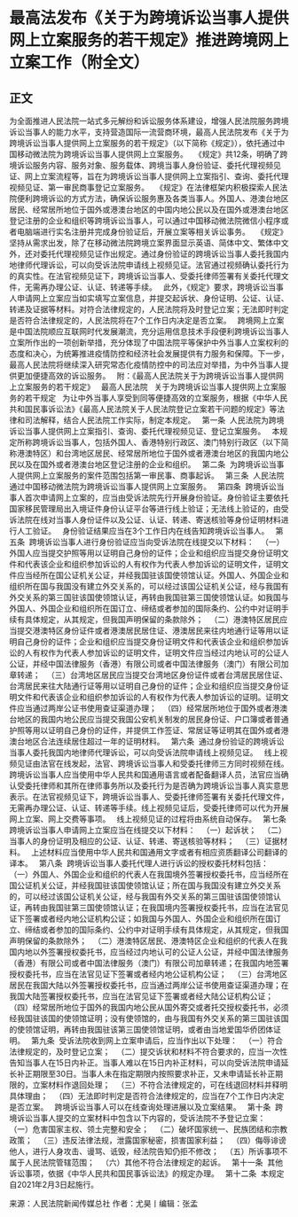 # 最高法发布《关于为跨境诉讼当事人提供网上立案服务的若干规定》推进跨境网上立案工作（附全文）
## 正文
为全面推进人民法院一站式多元解纷和诉讼服务体系建设，增强人民法院服务跨境诉讼当事人的能力水平，支持营造国际一流营商环境，最高人民法院发布《关于为跨境诉讼当事人提供网上立案服务的若干规定》（以下简称《规定》），依托通过中国移动微法院为跨境诉讼当事人提供网上立案服务。
 
《规定》共12条，明确了跨境诉讼服务内容、服务对象、服务载体、跨境当事人身份验证、委托代理视频见证、网上立案流程等，旨在为跨境诉讼当事人提供网上立案指引、查询、委托代理视频见证、第一审民商事登记立案服务。
 
《规定》在法律框架内积极探索人民法院便利跨境诉讼的方式方法，确保诉讼服务惠及各类当事人。外国人、港澳台地区居民、经常居所地位于国外或港澳台地区的中国内地公民以及在国外或港澳台地区登记注册的企业和组织等跨境诉讼当事人，可以通过中国移动微法院微信小程序或者电脑端进行实名注册并完成身份验证后，开展立案等相关诉讼事务。
 
《规定》坚持从需求出发，除了在移动微法院跨境立案界面显示英语、简体中文、繁体中文外，还对委托代理视频见证作出规定。通过身份验证的跨境诉讼当事人委托我国内地律师代理诉讼，可以向受诉法院申请线上视频见证。法官通过视频确认委托行为的真实性。在法官视频见证下，跨境诉讼当事人、受委托律师签署有关委托代理文件，无需再办理公证、认证、转递等手续。
 
此外，《规定》要求，跨境诉讼当事人申请网上立案应当如实填写立案信息，并提交起诉状、身份证明、公证、认证、转递及证据等材料。对符合法律规定的，人民法院将及时登记立案；无法即时判定是否符合法律规定的，人民法院将在7个工作日内决定是否立案。
 
跨境网上立案是中国法院顺应互联网时代发展潮流，充分运用信息技术手段便利跨境诉讼当事人立案所作出的一项创新举措，充分体现了中国法院平等保护中外当事人立案权利的态度和决心，为统筹推进疫情防控和经济社会发展提供有力服务和保障。下一步，最高人民法院将继续深入研究常态化疫情防控中的司法应对举措，为中外当事人提供更加便捷高效的诉讼服务。
 
附：《最高人民法院关于为跨境诉讼当事人提供网上立案服务的若干规定》
 
最高人民法院
 
关于为跨境诉讼当事人提供网上立案服务的若干规定
 
为让中外当事人享受到同等便捷高效的立案服务，根据《中华人民共和国民事诉讼法》《最高人民法院关于人民法院登记立案若干问题的规定》等法律和司法解释，结合人民法院工作实际，制定本规定。
 
第一条  人民法院为跨境诉讼当事人提供网上立案指引、查询、委托代理视频见证、登记立案服务。
 
本规定所称跨境诉讼当事人，包括外国人、香港特别行政区、澳门特别行政区（以下简称港澳特区）和台湾地区居民、经常居所地位于国外或者港澳台地区的我国内地公民以及在国外或者港澳台地区登记注册的企业和组织。
 
第二条  为跨境诉讼当事人提供网上立案服务的案件范围包括第一审民事、商事起诉。
 
第三条  人民法院通过中国移动微法院为跨境诉讼当事人提供网上立案服务。
 
第四条  跨境诉讼当事人首次申请网上立案的，应当由受诉法院先行开展身份验证。身份验证主要依托国家移民管理局出入境证件身份认证平台等进行线上验证；无法线上验证的，由受诉法院在线对当事人身份证件以及公证、认证、转递、寄送核验等身份证明材料进行人工验证。
 
身份验证结果应当在3个工作日内在线告知跨境诉讼当事人。
 
第五条  跨境诉讼当事人进行身份验证应当向受诉法院在线提交以下材料：
 
（一）外国人应当提交护照等用以证明自己身份的证件；企业和组织应当提交身份证明文件和代表该企业和组织参加诉讼的人有权作为代表人参加诉讼的证明文件，证明文件应当经所在国公证机关公证，并经我国驻该国使领馆认证。外国人、外国企业和组织所在国与我国没有建立外交关系的，可以经过该国公证机关公证，经与我国有外交关系的第三国驻该国使领馆认证，再转由我国驻第三国使领馆认证。如我国与外国人、外国企业和组织所在国订立、缔结或者参加的国际条约、公约中对证明手续有具体规定，从其规定，但我国声明保留的条款除外；
 
（二）港澳特区居民应当提交港澳特区身份证件或者港澳居民居住证、港澳居民来往内地通行证等用以证明自己身份的证件；企业和组织应当提交身份证明文件和代表该企业和组织参加诉讼的人有权作为代表人参加诉讼的证明文件，证明文件应当经过内地认可的公证人公证，并经中国法律服务（香港）有限公司或者中国法律服务（澳门）有限公司加章转递；
 
（三）台湾地区居民应当提交台湾地区身份证件或者台湾居民居住证、台湾居民来往大陆通行证等用以证明自己身份的证件；企业和组织应当提交身份证明文件和代表该企业和组织参加诉讼的人有权作为代表人参加诉讼的证明。证明文件应当通过两岸公证书使用查证渠道办理；
 
（四）经常居所地位于国外或者港澳台地区的我国内地公民应当提交我国公安机关制发的居民身份证、户口簿或者普通护照等用以证明自己身份的证件，并提供工作签证、常居证等证明其在国外或者港澳台地区合法连续居住超过一年的证明材料。
 
第六条  通过身份验证的跨境诉讼当事人委托我国内地律师代理诉讼，可以向受诉法院申请线上视频见证。
 
线上视频见证由法官在线发起，法官、跨境诉讼当事人和受委托律师三方同时视频在线。跨境诉讼当事人应当使用中华人民共和国通用语言或者配备翻译人员，法官应当确认受委托律师和其所在律师事务所以及委托行为是否确为跨境诉讼当事人真实意思表示。在法官视频见证下，跨境诉讼当事人、受委托律师签署有关委托代理文件，无需再办理公证、认证、转递等手续。线上视频见证后，受委托律师可以代为开展网上立案、网上交费等事项。
 
线上视频见证的过程将由系统自动保存。
 
第七条  跨境诉讼当事人申请网上立案应当在线提交以下材料：
 
（一）起诉状；
 
（二）当事人的身份证明及相应的公证、认证、转递、寄送核验等材料；
 
（三）证据材料。
 
上述材料应当使用中华人民共和国通用文字或者有相应资质翻译公司翻译的译本。
 
第八条  跨境诉讼当事人委托代理人进行诉讼的授权委托材料包括：
 
（一）外国人、外国企业和组织的代表人在我国境外签署授权委托书，应当经所在国公证机关公证，并经我国驻该国使领馆认证；所在国与我国没有建立外交关系的，可以经过该国公证机关公证，经与我国有外交关系的第三国驻该国使领馆认证，再转由我国驻第三国使领馆认证；在我国境内签署授权委托书，应当在法官见证下签署或者经内地公证机构公证；如我国与外国人、外国企业和组织所在国订立、缔结或者参加的国际条约、公约中对证明手续有具体规定，从其规定，但我国声明保留的条款除外；
 
（二）港澳特区居民、港澳特区企业和组织的代表人在我国内地以外签署授权委托书，应当经过内地认可的公证人公证，并经中国法律服务（香港）有限公司或者中国法律服务（澳门）有限公司加章转递；在我国内地签署授权委托书，应当在法官见证下签署或者经内地公证机构公证；
 
（三）台湾地区居民在我国大陆以外签署授权委托书，应当通过两岸公证书使用查证渠道办理；在我国大陆签署授权委托书，应当在法官见证下签署或者经大陆公证机构公证；
 
（四）经常居所地位于国外的我国内地公民从国外寄交或者托交授权委托书，必须经我国驻该国的使领馆证明；没有使领馆的，由与我国有外交关系的第三国驻该国的使领馆证明，再转由我国驻该第三国使领馆证明，或者由当地爱国华侨团体证明。
 
第九条  受诉法院收到网上立案申请后，应当作出以下处理：
 
（一）符合法律规定的，及时登记立案；
 
（二）提交诉状和材料不符合要求的，应当一次性告知当事人在15日内补正。当事人难以在15日内补正材料，可以向受诉法院申请延长补正期限至30日。当事人未在指定期限内按照要求补正，又未申请延长补正期限的，立案材料作退回处理；
 
（三）不符合法律规定的，可在线退回材料并释明具体理由；
 
（四）无法即时判定是否符合法律规定的，应当在7个工作日内决定是否立案。
 
跨境诉讼当事人可以在线查询处理进展以及立案结果。
 
第十条  跨境诉讼当事人提交的立案材料中包含以下内容的，受诉法院不予登记立案：
 
（一）危害国家主权、领土完整和安全；
 
（二）破坏国家统一、民族团结和宗教政策；
 
（三）违反法律法规，泄露国家秘密，损害国家利益；
 
（四）侮辱诽谤他人，进行人身攻击、谩骂、诋毁，经法院告知仍拒不修改；
 
（五）所诉事项不属于人民法院管辖范围；
 
（六）其他不符合法律规定的起诉。
 
第十一条  其他诉讼事项，依据《中华人民共和国民事诉讼法》的规定办理。
 
第十二条  本规定自2021年2月3日起施行。

来源：人民法院新闻传媒总社
作者：尤昊丨编辑：张孟
